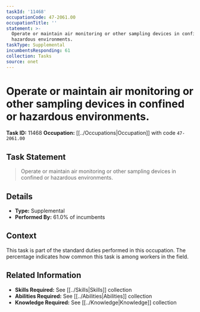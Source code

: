 ```yaml
---
taskId: '11468'
occupationCode: 47-2061.00
occupationTitle: ''
statement: >-
  Operate or maintain air monitoring or other sampling devices in confined or
  hazardous environments.
taskType: Supplemental
incumbentsResponding: 61
collection: Tasks
source: onet
---
```

# Operate or maintain air monitoring or other sampling devices in confined or hazardous environments.

**Task ID:** 11468
**Occupation:** [[../Occupations|Occupation]] with code `47-2061.00`

## Task Statement

> Operate or maintain air monitoring or other sampling devices in confined or hazardous environments.

## Details

- **Type:** Supplemental
- **Performed By:** 61.0% of incumbents

## Context

This task is part of the standard duties performed in this occupation. The percentage indicates how common this task is among workers in the field.

## Related Information

- **Skills Required:** See [[../Skills|Skills]] collection
- **Abilities Required:** See [[../Abilities|Abilities]] collection
- **Knowledge Required:** See [[../Knowledge|Knowledge]] collection
